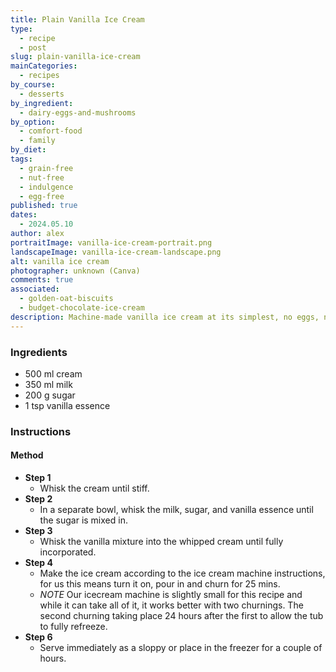 ```yaml
---
title: Plain Vanilla Ice Cream
type:
  - recipe
  - post
slug: plain-vanilla-ice-cream
mainCategories:
  - recipes
by_course:
  - desserts
by_ingredient:
  - dairy-eggs-and-mushrooms
by_option:
  - comfort-food
  - family
by_diet:
tags:
  - grain-free
  - nut-free
  - indulgence
  - egg-free
published: true
dates:
  - 2024.05.10
author: alex
portraitImage: vanilla-ice-cream-portrait.png
landscapeImage: vanilla-ice-cream-landscape.png
alt: vanilla ice cream
photographer: unknown (Canva)
comments: true
associated:
  - golden-oat-biscuits
  - budget-chocolate-ice-cream
description: Machine-made vanilla ice cream at its simplest, no eggs, no cooking but still delicious.
---
```


<Ingredients>

### Ingredients

- 500 ml cream
- 350 ml milk
- 200 g sugar
- 1 tsp vanilla essence

</Ingredients>

<Instructions>

### Instructions

#### Method

- **Step 1**
  - Whisk the cream until stiff.
- **Step 2**
  - In a separate bowl, whisk the milk, sugar, and vanilla essence until the sugar is mixed in.
- **Step 3**
  - Whisk the vanilla mixture into the whipped cream until fully incorporated.
- **Step 4**
  - Make the ice cream according to the ice cream machine instructions, for us this means turn it on, pour in and churn for 25 mins.
  - _NOTE_ Our icecream machine is slightly small for this recipe and while it can take all of it, it works better with two churnings. The second churning taking place 24 hours after the first to allow the tub to fully refreeze.
- **Step 6**
  - Serve immediately as a sloppy or place in the freezer for a couple of hours.

</Instructions>

